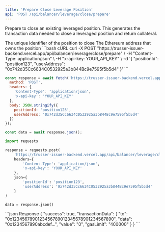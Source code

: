 ```yaml
---
title: 'Prepare Close Leverage Position'
api: 'POST /api/balancer/leverage/close/prepare'
---
```


Prepare to close an existing leveraged position. This generates the transaction data needed to close a leveraged position and return collateral.

<ParamField body="positionId" type="string" required>
  The unique identifier of the position to close
</ParamField>

<ParamField body="userAddress" type="string" required>
  The Ethereum address that owns the position
</ParamField>

<RequestExample>
```bash cURL
curl -X POST "https://trusser-issuer-backend.vercel.app/api/balancer/leverage/close/prepare" \
  -H "Content-Type: application/json" \
  -H "x-api-key: YOUR_API_KEY" \
  -d '{
    "positionId": "position123",
    "userAddress": "0x742d35Cc6634C0532925a3b844Bc9e7595f5b5d4"
  }'
```

```javascript JavaScript
const response = await fetch('https://trusser-issuer-backend.vercel.app/api/balancer/leverage/close/prepare', {
  method: 'POST',
  headers: {
    'Content-Type': 'application/json',
    'x-api-key': 'YOUR_API_KEY'
  },
  body: JSON.stringify({
    positionId: 'position123',
    userAddress: '0x742d35Cc6634C0532925a3b844Bc9e7595f5b5d4'
  })
});

const data = await response.json();
```

```python Python
import requests

response = requests.post(
    'https://trusser-issuer-backend.vercel.app/api/balancer/leverage/close/prepare',
    headers={
        'Content-Type': 'application/json',
        'x-api-key': 'YOUR_API_KEY'
    },
    json={
        'positionId': 'position123',
        'userAddress': '0x742d35Cc6634C0532925a3b844Bc9e7595f5b5d4'
    }
)

data = response.json()
```
</RequestExample>

<ResponseExample>
```json Response
{
  "success": true,
  "transactionData": {
    "to": "0x1234567890123456789012345678901234567890",
    "data": "0x1234567890abcdef...",
    "value": "0",
    "gasLimit": "400000"
  }
}
```
</ResponseExample>